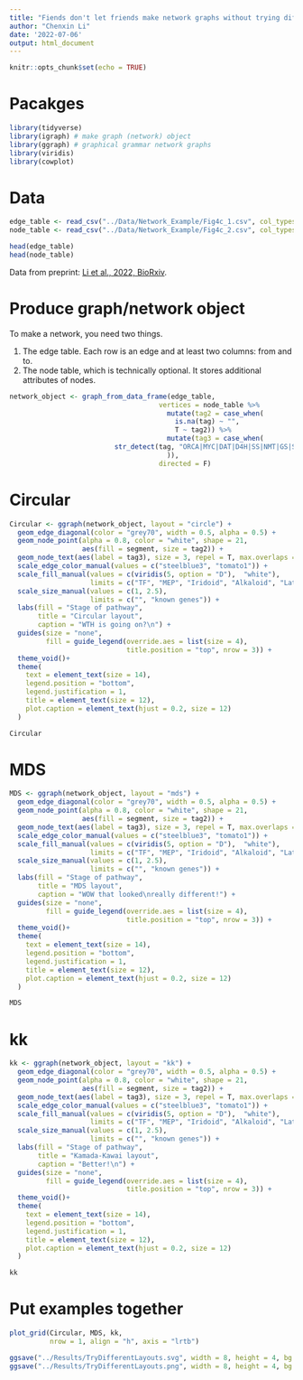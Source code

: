 ---
title: "Fiends don't let friends make network graphs without trying different layouts"
author: "Chenxin Li"
date: '2022-07-06'
output: html_document
---

```{r setup, include=FALSE}
knitr::opts_chunk$set(echo = TRUE)
```

# Pacakges 
```{r}
library(tidyverse)
library(igraph) # make graph (network) object
library(ggraph) # graphical grammar network graphs 
library(viridis)
library(cowplot)
```

# Data 
```{r}
edge_table <- read_csv("../Data/Network_Example/Fig4c_1.csv", col_types = cols())
node_table <- read_csv("../Data/Network_Example/Fig4c_2.csv", col_types = cols())

head(edge_table)
head(node_table)
```
Data from preprint: [Li et al., 2022, BioRxiv](https://www.biorxiv.org/content/10.1101/2022.07.04.498697v1).

# Produce graph/network object 
To make a network, you need two things. 

1. The edge table. Each row is an edge and at least two columns: from and to. 
2. The node table, which is technically optional. It stores additional attributes of nodes. 

```{r}
network_object <- graph_from_data_frame(edge_table,
                                     vertices = node_table %>% 
                                       mutate(tag2 = case_when(
                                         is.na(tag) ~ "",
                                         T ~ tag2)) %>% 
                                       mutate(tag3 = case_when(
                          str_detect(tag, "ORCA|MYC|DAT|D4H|SS|NMT|GS|STR|LAMT|TDC|ISY|IO|G8H") ~ tag,
                                       )),
                                     directed = F)
```

# Circular
```{r}
Circular <- ggraph(network_object, layout = "circle") +
  geom_edge_diagonal(color = "grey70", width = 0.5, alpha = 0.5) +
  geom_node_point(alpha = 0.8, color = "white", shape = 21,
                  aes(fill = segment, size = tag2)) + 
  geom_node_text(aes(label = tag3), size = 3, repel = T, max.overlaps = 10) +
  scale_edge_color_manual(values = c("steelblue3", "tomato1")) +
  scale_fill_manual(values = c(viridis(5, option = "D"),  "white"),
                    limits = c("TF", "MEP", "Iridoid", "Alkaloid", "Late Alkaloid", "")) +
  scale_size_manual(values = c(1, 2.5),
                    limits = c("", "known genes")) +
  labs(fill = "Stage of pathway",
       title = "Circular layout",
       caption = "WTH is going on?\n") +
  guides(size = "none",
         fill = guide_legend(override.aes = list(size = 4), 
                             title.position = "top", nrow = 3)) +
  theme_void()+
  theme(
    text = element_text(size = 14), 
    legend.position = "bottom",
    legend.justification = 1,
    title = element_text(size = 12),
    plot.caption = element_text(hjust = 0.2, size = 12)
  )

Circular
```
# MDS
```{r}
MDS <- ggraph(network_object, layout = "mds") +
  geom_edge_diagonal(color = "grey70", width = 0.5, alpha = 0.5) +
  geom_node_point(alpha = 0.8, color = "white", shape = 21,
                  aes(fill = segment, size = tag2)) + 
  geom_node_text(aes(label = tag3), size = 3, repel = T, max.overlaps = 10) +
  scale_edge_color_manual(values = c("steelblue3", "tomato1")) +
  scale_fill_manual(values = c(viridis(5, option = "D"),  "white"),
                    limits = c("TF", "MEP", "Iridoid", "Alkaloid", "Late Alkaloid", "")) +
  scale_size_manual(values = c(1, 2.5),
                    limits = c("", "known genes")) +
  labs(fill = "Stage of pathway",
       title = "MDS layout",
       caption = "WOW that looked\nreally different!") +
  guides(size = "none",
         fill = guide_legend(override.aes = list(size = 4), 
                             title.position = "top", nrow = 3)) +
  theme_void()+
  theme(
    text = element_text(size = 14), 
    legend.position = "bottom",
    legend.justification = 1,
    title = element_text(size = 12),
    plot.caption = element_text(hjust = 0.2, size = 12)
  )

MDS
```


# kk 
```{r}
kk <- ggraph(network_object, layout = "kk") +
  geom_edge_diagonal(color = "grey70", width = 0.5, alpha = 0.5) +
  geom_node_point(alpha = 0.8, color = "white", shape = 21,
                  aes(fill = segment, size = tag2)) + 
  geom_node_text(aes(label = tag3), size = 3, repel = T, max.overlaps = 10) +
  scale_edge_color_manual(values = c("steelblue3", "tomato1")) +
  scale_fill_manual(values = c(viridis(5, option = "D"),  "white"),
                    limits = c("TF", "MEP", "Iridoid", "Alkaloid", "Late Alkaloid", "")) +
  scale_size_manual(values = c(1, 2.5),
                    limits = c("", "known genes")) +
  labs(fill = "Stage of pathway",
       title = "Kamada-Kawai layout",
       caption = "Better!\n") +
  guides(size = "none",
         fill = guide_legend(override.aes = list(size = 4), 
                             title.position = "top", nrow = 3)) +
  theme_void()+
  theme(
    text = element_text(size = 14), 
    legend.position = "bottom",
    legend.justification = 1,
    title = element_text(size = 12),
    plot.caption = element_text(hjust = 0.2, size = 12)
  )

kk
```
# Put examples together 
```{r}
plot_grid(Circular, MDS, kk, 
          nrow = 1, align = "h", axis = "lrtb")

ggsave("../Results/TryDifferentLayouts.svg", width = 8, height = 4, bg = "white")
ggsave("../Results/TryDifferentLayouts.png", width = 8, height = 4, bg = "white")
```

